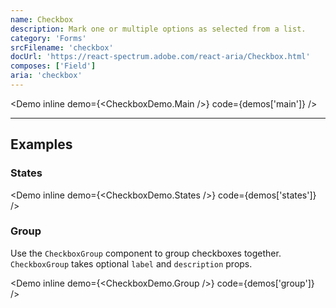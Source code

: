 ```yaml
---
name: Checkbox
description: Mark one or multiple options as selected from a list.
category: 'Forms'
srcFilename: 'checkbox'
docUrl: 'https://react-spectrum.adobe.com/react-aria/Checkbox.html'
composes: ['Field']
aria: 'checkbox'
---
```


<Demo inline demo={<CheckboxDemo.Main />} code={demos['main']} />

---

## Examples

### States

<Demo inline demo={<CheckboxDemo.States />} code={demos['states']} />

### Group

Use the `CheckboxGroup` component to group checkboxes together. `CheckboxGroup` takes optional `label` and `description` props.

<Demo inline demo={<CheckboxDemo.Group />} code={demos['group']} />
